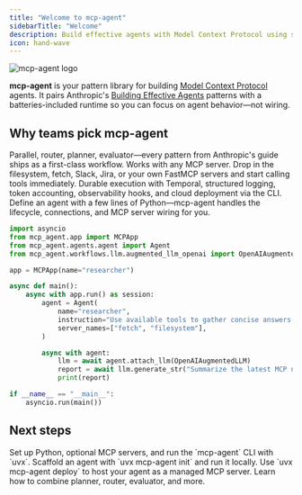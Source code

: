 ```yaml
---
title: "Welcome to mcp-agent"
sidebarTitle: "Welcome"
description: Build effective agents with Model Context Protocol using simple, composable patterns.
icon: hand-wave
---
```


<img
  src="/logo/mcp-agent-logo.png"
  alt="mcp-agent logo"
  noZoom
  className="rounded-2xl block"
/>

**mcp-agent** is your pattern library for building [Model Context Protocol](https://modelcontextprotocol.io/introduction) agents. It pairs Anthropic's [Building Effective Agents](https://www.anthropic.com/research/building-effective-agents) patterns with a batteries-included runtime so you can focus on agent behavior—not wiring.

## Why teams pick mcp-agent

<CardGroup cols={2}>
  <Card title="Composable patterns" icon="puzzle-piece">
    Parallel, router, planner, evaluator—every pattern from Anthropic's guide ships as a first-class workflow.
  </Card>
  <Card title="MCP-native" icon="plug">
    Works with any MCP server. Drop in the filesystem, fetch, Slack, Jira, or your own FastMCP servers and start calling tools immediately.
  </Card>
  <Card title="Production ready" icon="shield">
    Durable execution with Temporal, structured logging, token accounting, observability hooks, and cloud deployment via the CLI.
  </Card>
  <Card title="Lightweight & Pythonic" icon="feather">
    Define an agent with a few lines of Python—mcp-agent handles the lifecycle, connections, and MCP server wiring for you.
  </Card>
</CardGroup>

```python {1}
import asyncio
from mcp_agent.app import MCPApp
from mcp_agent.agents.agent import Agent
from mcp_agent.workflows.llm.augmented_llm_openai import OpenAIAugmentedLLM

app = MCPApp(name="researcher")

async def main():
    async with app.run() as session:
        agent = Agent(
            name="researcher",
            instruction="Use available tools to gather concise answers.",
            server_names=["fetch", "filesystem"],
        )

        async with agent:
            llm = await agent.attach_llm(OpenAIAugmentedLLM)
            report = await llm.generate_str("Summarize the latest MCP news")
            print(report)

if __name__ == "__main__":
    asyncio.run(main())
```

## Next steps

<CardGroup cols={2}>
  <Card
    title="Install the toolkit"
    icon="arrow-down-to-line"
    href="/get-started/install"
  >
    Set up Python, optional MCP servers, and run the `mcp-agent` CLI with `uvx`.
  </Card>
  <Card
    title="Hello world in minutes"
    icon="rocket-launch"
    href="/get-started/quickstart"
  >
    Scaffold an agent with `uvx mcp-agent init` and run it locally.
  </Card>
  <Card
    title="Deploy to the cloud"
    icon="cloud"
    href="/get-started/cloud"
  >
    Use `uvx mcp-agent deploy` to host your agent as a managed MCP server.
  </Card>
  <Card
    title="Explore the patterns"
    icon="diagram-project"
    href="/mcp-agent-sdk/effective-patterns/overview"
  >
    Learn how to combine planner, router, evaluator, and more.
  </Card>
</CardGroup>
